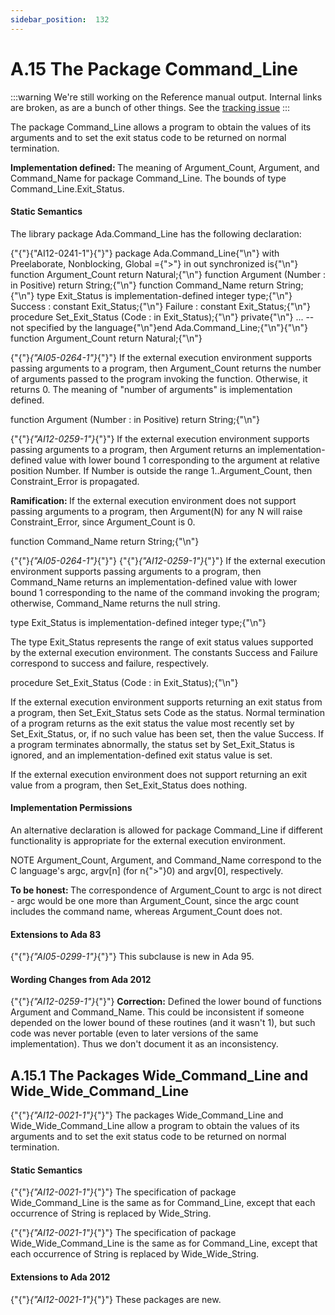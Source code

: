 ---
sidebar_position:  132
---

# A.15 The Package Command_Line

:::warning
We're still working on the Reference manual output.  Internal links are broken,
as are a bunch of other things.
See the [tracking issue](https://github.com/ada-lang-io/ada-lang-io/issues/20)
:::


<p>The package Command_Line allows a program to obtain the values of its arguments and to set the exit status code to be returned on normal termination. </p>
<Admonition type="note">
<p><strong>Implementation defined: </strong>The meaning of Argument_Count, Argument, and Command_Name for package Command_Line. The bounds of type Command_Line.Exit_Status.</p></Admonition>


#### Static Semantics

<p>The library package Ada.Command_Line has the following declaration: </p>
<CodeBlock>
{"{"}{"AI12-0241-1"}{"}"} package Ada.Command_Line{"\n"}  with Preelaborate, Nonblocking, Global ={">"} in out synchronized is{"\n"}
</CodeBlock>

<CodeBlock>
  function Argument_Count return Natural;{"\n"}
</CodeBlock>

<CodeBlock>
  function Argument (Number : in Positive) return String;{"\n"}
</CodeBlock>

<CodeBlock>
  function Command_Name return String;{"\n"}
</CodeBlock>

<CodeBlock>
  type Exit_Status is implementation-defined integer type;{"\n"}
</CodeBlock>

<CodeBlock>
  Success : constant Exit_Status;{"\n"}  Failure : constant Exit_Status;{"\n"}
</CodeBlock>

<CodeBlock>
  procedure Set_Exit_Status (Code : in Exit_Status);{"\n"}
</CodeBlock>

<CodeBlock>
private{"\n"}  ... -- not specified by the language{"\n"}end Ada.Command_Line;{"\n"}{"\n"}
</CodeBlock>

<CodeBlock>
function Argument_Count return Natural;{"\n"}
</CodeBlock>

<p>{"{"}<em>{"AI05-0264-1"}</em>{"}"} If the external execution environment supports passing arguments to a program, then Argument_Count returns the number of arguments passed to the program invoking the function. Otherwise, it returns 0. The meaning of "number of arguments" is implementation defined.</p>
<CodeBlock>
function Argument (Number : in Positive) return String;{"\n"}
</CodeBlock>

<p>{"{"}<em>{"AI12-0259-1"}</em>{"}"} If the external execution environment supports passing arguments to a program, then Argument returns an implementation-defined value with lower bound 1 corresponding to the argument at relative position Number. If Number is outside the range 1..Argument_Count, then Constraint_Error is propagated. </p>
<Admonition type="note">
<p><strong>Ramification: </strong>If the external execution environment does not support passing arguments to a program, then Argument(N) for any N will raise Constraint_Error, since Argument_Count is 0.</p></Admonition>

<CodeBlock>
function Command_Name return String;{"\n"}
</CodeBlock>

<p>{"{"}<em>{"AI05-0264-1"}</em>{"}"} {"{"}<em>{"AI12-0259-1"}</em>{"}"} If the external execution environment supports passing arguments to a program, then Command_Name returns an implementation-defined value with lower bound 1 corresponding to the name of the command invoking the program; otherwise, Command_Name returns the null string.</p>
<CodeBlock>
type Exit_Status is implementation-defined integer type;{"\n"}
</CodeBlock>

<p>The type Exit_Status represents the range of exit status values supported by the external execution environment. The constants Success and Failure correspond to success and failure, respectively.</p>
<CodeBlock>
procedure Set_Exit_Status (Code : in Exit_Status);{"\n"}
</CodeBlock>

<p>If the external execution environment supports returning an exit status from a program, then Set_Exit_Status sets Code as the status. Normal termination of a program returns as the exit status the value most recently set by Set_Exit_Status, or, if no such value has been set, then the value Success. If a program terminates abnormally, the status set by Set_Exit_Status is ignored, and an implementation-defined exit status value is set.</p>
<p>If the external execution environment does not support returning an exit value from a program, then Set_Exit_Status does nothing. </p>

#### Implementation Permissions

<p>An alternative declaration is allowed for package Command_Line if different functionality is appropriate for the external execution environment. </p>
<Admonition type="note">
<p>NOTE   Argument_Count, Argument, and Command_Name correspond to the C language's argc, argv[n] (for n{">"}0) and argv[0], respectively. </p></Admonition>

<Admonition type="note">
<p><strong>To be honest: </strong>The correspondence of Argument_Count to argc is not direct - argc would be one more than Argument_Count, since the argc count includes the command name, whereas Argument_Count does not. </p></Admonition>


#### Extensions to Ada 83

<Admonition type="note">
<p>{"{"}<em>{"AI05-0299-1"}</em>{"}"} This subclause is new in Ada 95. </p></Admonition>


#### Wording Changes from Ada 2012

<Admonition type="note">
<p>{"{"}<em>{"AI12-0259-1"}</em>{"}"} <strong>Correction:</strong> Defined the lower bound of functions Argument and Command_Name. This could be inconsistent if someone depended on the lower bound of these routines (and it wasn't 1), but such code was never portable (even to later versions of the same implementation). Thus we don't document it as an inconsistency. </p></Admonition>


## A.15.1  The Packages Wide_Command_Line and Wide_Wide_Command_Line

<p>{"{"}<em>{"AI12-0021-1"}</em>{"}"} The packages Wide_Command_Line and Wide_Wide_Command_Line allow a program to obtain the values of its arguments and to set the exit status code to be returned on normal termination. </p>

#### Static Semantics

<p>{"{"}<em>{"AI12-0021-1"}</em>{"}"} The specification of package Wide_Command_Line is the same as for Command_Line, except that each occurrence of String is replaced by Wide_String.</p>
<p>{"{"}<em>{"AI12-0021-1"}</em>{"}"} The specification of package Wide_Wide_Command_Line is the same as for Command_Line, except that each occurrence of String is replaced by Wide_Wide_String.</p>

#### Extensions to Ada 2012

<Admonition type="note">
<p>{"{"}<em>{"AI12-0021-1"}</em>{"}"} These packages are new. </p></Admonition>

